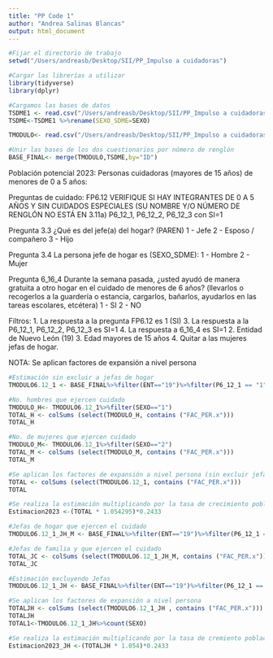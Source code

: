```yaml
---
title: "PP Code 1"
author: "Andrea Salinas Blancas"
output: html_document
---
```

```r
#Fijar el directorio de trabajo
setwd("/Users/andreasb/Desktop/SII/PP_Impulso a cuidadoras")
```


```r
#Cargar las librerías a utilizar
library(tidyverse)
library(dplyr)

#Cargamos las bases de datos
TSDME1 <- read.csv("/Users/andreasb/Desktop/SII/PP_Impulso a cuidadoras/enut_2019_bd_csv/enut_2019/TSDMEM_ID.csv")
TSDME<-TSDME1 %>%rename(SEXO_SDME=SEXO)

TMODULO<- read.csv("/Users/andreasb/Desktop/SII/PP_Impulso a cuidadoras/enut_2019_bd_csv/enut_2019/TMODULO_ID.csv")

```

```r
#Unir las bases de los dos cuestionarios por número de renglón
BASE_FINAL<- merge(TMODULO,TSDME,by="ID")
```

Población potencial 2023: Personas cuidadoras (mayores de 15 años) de menores de 0 a 5 años: 

Preguntas de cuidado:
FP6.12  VERIFIQUE SI HAY INTEGRANTES DE 0 A 5 AÑOS Y SIN CUIDADOS ESPECIALES (SU NOMBRE Y/O NÚMERO DE RENGLÓN NO ESTÁ EN 3.11a)
P6_12_1, P6_12_2, P6_12_3 con SI=1

Pregunta 3.3 ¿Qué es del jefe(a) del hogar? (PAREN)
1 - Jefe 
2 - Esposo / compañero
3 - Hijo

Pregunta 3.4 La persona jefe de hogar es (SEXO_SDME): 
1 - Hombre
2 - Mujer

Pregunta 6_16_4 Durante la semana pasada, ¿usted ayudó de manera gratuita a otro hogar en el cuidado de menores de 6 años? (llevarlos o recogerlos a la guardería
o estancia, cargarlos, bañarlos, ayudarlos en las tareas escolares, etcétera)
1 - SI 
2 - NO

Filtros: 
1. La respuesta a la pregunta FP6.12 es 1 (SI)
3. La respuesta a la P6_12_1, P6_12_2, P6_12_3 es SI=1
4. La respuesta a 6_16_4 es SI=1
2. Entidad de Nuevo León (19)
3. Edad mayores de 15 años
4. Quitar a las mujeres jefas de hogar. 

NOTA: Se aplican factores de expansión a nivel persona

```r

#Estimación sin excluir a jefas de hogar
TMODULO6.12_1 <- BASE_FINAL%>%filter(ENT=="19")%>%filter(P6_12_1 == "1"|P6_12_2 == "1"|P6_12_3 == "1"|P6_16_4=="1") %>% filter(EDAD_V > "15")

#No. hombres que ejercen cuidado 
TMODULO_H<- TMODULO6.12_1%>%filter(SEXO=="1")
TOTAL_H <- colSums (select(TMODULO_H, contains ("FAC_PER.x")))
TOTAL_H

#No. de mujeres que ejercen cuidado
TMODULO_M<- TMODULO6.12_1%>%filter(SEXO=="2")
TOTAL_M <- colSums (select(TMODULO_M, contains ("FAC_PER.x")))
TOTAL_M

#Se aplican los factores de expansión a nivel persona (sin excluir jefas de hogar)
TOTAL <- colSums (select(TMODULO6.12_1, contains ("FAC_PER.x")))
TOTAL

#Se realiza la estimación multiplicando por la tasa de crecimiento poblacional y por el Porcentaje de población en situación de pobreza multidimensional (CONEVAL 2020)
Estimacion2023 <-(TOTAL * 1.054295)*0.2433
```

```r
#Jefas de hogar que ejercen el cuidado
TMODULO6.12_1_JH_M <- BASE_FINAL%>%filter(ENT=="19")%>%filter(P6_12_1 == "1"|P6_12_2 == "1"|P6_12_3 == "1"|P6_16_4=="1") %>% filter(EDAD_V > "15")%>% filter(SEXO_SDME == "2" & PAREN=="1")

#Jefas de familia y que ejercen el cuidado
TOTAL_JC <- colSums (select(TMODULO6.12_1_JH_M, contains ("FAC_PER.x")))
TOTAL_JC
```

```r
#Estimación excluyendo Jefas 
TMODULO6.12_1_JH <- BASE_FINAL%>%filter(ENT=="19")%>%filter(P6_12_1 == "1"|P6_12_2 == "1"|P6_12_3 == "1"|P6_16_4=="1") %>% filter(EDAD_V > "15")%>% filter(PAREN == "1")%>% filter(SEXO_JEFE == "1" & PAREN=="1")
```


```r
#Se aplican los factores de expansión a nivel persona
TOTALJH <- colSums (select(TMODULO6.12_1_JH , contains ("FAC_PER.x")))
TOTALJH 
TOTAL1<-TMODULO6.12_1_JH%>%count(SEXO)

#Se realiza la estimación multiplicando por la tasa de cremiento poblacional y por el Porcentaje de población en situación de pobreza multidimensional (CONEVAL 2020)
Estimacion2023_JH <-(TOTALJH * 1.054)*0.2433
```



